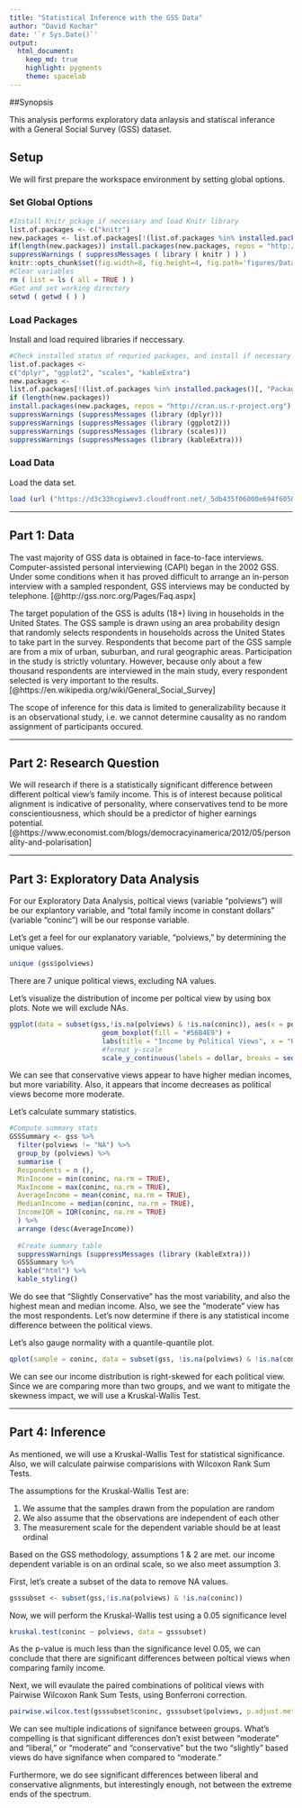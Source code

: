 ```yaml
---
title: "Statistical Inference with the GSS Data"
author: "David Kochar"
date: '`r Sys.Date()`'
output: 
  html_document: 
    keep_md: true
    highlight: pygments
    theme: spacelab
---
```


##Synopsis

This analysis performs exploratory data anlaysis and statiscal inferance with a General Social Survey (GSS) dataset.

## Setup

We will first prepare the workspace environment by setting global options.

### Set Global Options

```r
#Install Knitr pckage if necessary and load Knitr library
list.of.packages <- c("knitr")
new.packages <- list.of.packages[!(list.of.packages %in% installed.packages()[,"Package"])]
if(length(new.packages)) install.packages(new.packages, repos = "http://cran.us.r-project.org")
suppressWarnings ( suppressMessages ( library ( knitr ) ) )
knitr::opts_chunk$set(fig.width=8, fig.height=4, fig.path='figures/DataAnalysisProject_', echo=TRUE, warning=FALSE, message=FALSE)
#Clear variables
rm ( list = ls ( all = TRUE ) )
#Get and set working directory
setwd ( getwd ( ) )
```

### Load Packages

Install and load required libraries if neccessary.

```r
#Check installed status of requried packages, and install if necessary
list.of.packages <-
c("dplyr", "ggplot2", "scales", "kableExtra")
new.packages <-
list.of.packages[!(list.of.packages %in% installed.packages()[, "Package"])]
if (length(new.packages))
install.packages(new.packages, repos = "http://cran.us.r-project.org")
suppressWarnings (suppressMessages (library (dplyr)))
suppressWarnings (suppressMessages (library (ggplot2)))
suppressWarnings (suppressMessages (library (scales)))
suppressWarnings (suppressMessages (library (kableExtra)))
```

### Load Data

Load the data set. 

```r
load (url ("https://d3c33hcgiwev3.cloudfront.net/_5db435f06000e694f6050a2d43fc7be3_gss.Rdata?Expires=1512777600&Signature=fSqFvFcwuQ6KQCYc-sGFX42wym9hhfZTBDUWr8v0wvLpkDdt6rCL1zmoefY7U11h9Q5TVJBjQJyBUvqWvIfIaWkwJVa6euAUE3IqzcAmbL67gNcDOqaNomiXtjpRsPeWgfmIk-p7MFAMpx-WZrThP1AkzjFgst5uo03rm9K8r~o_&Key-Pair-Id=APKAJLTNE6QMUY6HBC5A"))
```



* * *

## Part 1: Data

The vast majority of GSS data is obtained in face-to-face interviews. Computer-assisted personal interviewing (CAPI) began in the 2002 GSS. Under some conditions when it has proved difficult to arrange an in-person interview with a sampled respondent, GSS interviews may be conducted by telephone.
[@http://gss.norc.org/Pages/Faq.aspx]

The target population of the GSS is adults (18+) living in households in the United States. The GSS sample is drawn using an area probability design that randomly selects respondents in households across the United States to take part in the survey. Respondents that become part of the GSS sample are from a mix of urban, suburban, and rural geographic areas. Participation in the study is strictly voluntary. However, because only about a few thousand respondents are interviewed in the main study, every respondent selected is very important to the results.
[@https://en.wikipedia.org/wiki/General_Social_Survey]

The scope of inference for this data is limited to generalizability because it is an observational study, i.e. we cannot determine causality as no random assignment of participants occured.

* * *

## Part 2: Research Question

We will research if there is a statistically significant difference between different poltical view's family income. This is of interest because political alignment is indicative of personality, where conservatives tend to be more conscientiousness, which should be a predictor of higher earnings potential.
[@https://www.economist.com/blogs/democracyinamerica/2012/05/personality-and-polarisation]

* * *

## Part 3: Exploratory Data Analysis

For our Exploratory Data Analysis, poltical views (variable "polviews") will be our explantory variable, and "total family income in constant dollars" (variable "coninc") will be our response variable.

Let's get a feel for our explanatory variable, "polviews," by determining the unique values.

```r
unique (gss$polviews)
```

There are 7 unique political views, excluding NA values.

Let's visualize the distribution of income per poltical view by using box plots. Note we will exclude NAs.

```r
ggplot(data = subset(gss,!is.na(polviews) & !is.na(coninc)), aes(x = polviews, y = coninc)) +
                       geom_boxplot(fill = "#56B4E9") +
                       labs(title = "Income by Political Views", x = "Political View", y = "Income") +
                       #format y-scale
                       scale_y_continuous(labels = dollar, breaks = seq(0, 200000, by = 25000)) 
```

We can see that conservative views appear to have higher median incomes, but more variability. Also, it appears that income decreases as political views become more moderate.

Let's calculate summary statistics.

```r
#Compute summary stats
GSSSummary <- gss %>%
  filter(polviews != "NA") %>%
  group_by (polviews) %>%
  summarise (
  Respondents = n (),
  MinIncome = min(coninc, na.rm = TRUE),
  MaxIncome = max(coninc, na.rm = TRUE),
  AverageIncome = mean(coninc, na.rm = TRUE),
  MedianIncome = median(coninc, na.rm = TRUE),
  IncomeIQR = IQR(coninc, na.rm = TRUE)
  ) %>%
  arrange (desc(AverageIncome))
  
  #Create summary table
  suppressWarnings (suppressMessages (library (kableExtra)))
  GSSSummary %>%
  kable("html") %>%
  kable_styling()
```

We do see that "Slightly Conservative" has the most variability, and also the highest mean and median income. Also, we see the "moderate" view has the most respondents. Let's now determine if there is any statistical income difference between the political views.

Let's also gauge normality with a quantile-quantile plot.

```r
qplot(sample = coninc, data = subset(gss, !is.na(polviews) & !is.na(coninc)), color=polviews)
```

We can see our income distribution is right-skewed for each political view. Since we are comparing more than two groups, and we want to mitigate the skewness impact, we will use a Kruskal-Wallis Test.

* * *

## Part 4: Inference

As mentioned, we will use a Kruskal-Wallis Test for statistical significance. Also, we will calculate pairwise comparisions with Wilcoxon Rank Sum Tests.

The assumptions for the Kruskal-Wallis Test are:

1. We assume that the samples drawn from the population are random
2. We also assume that the observations are independent of each other
3. The measurement scale for the dependent variable should be at least ordinal

Based on the GSS methodology, assumptions 1 & 2 are met. our income dependent variable is on an ordinal scale, so we also meet assumption 3.

First, let's create a subset of the data to remove NA values.

```r
gsssubset <- subset(gss,!is.na(polviews) & !is.na(coninc))
```

Now, we will perform the Kruskal-Wallis test using a 0.05 significance level

```r
kruskal.test(coninc ~ polviews, data = gsssubset)
```

As the p-value is much less than the significance level 0.05, we can conclude that there are significant differences between poltical views when comparing family income.

Next, we will evaulate the paired combinations of political views with Pairwise Wilcoxon Rank Sum Tests, using Bonferroni correction.

```r
pairwise.wilcox.test(gsssubset$coninc, gsssubset$polviews, p.adjust.method = "bonferroni")
```

We can see multiple indications of signifance between groups. What's compelling is that significant differences don't exist between "moderate" and "liberal," or "moderate" and "conservative" but the two "slightly" based views do have signifance when compared to "moderate."

Furthermore, we do see significant differences between liberal and conservative alignments, but interestingly enough, not between the extreme ends of the spectrum.
